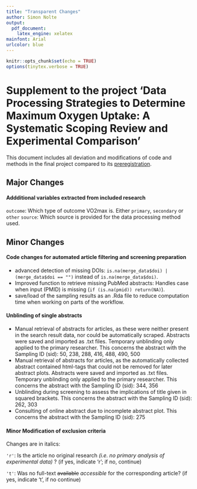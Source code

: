 ```yaml
---
title: "Transparent Changes"
author: Simon Nolte
output: 
  pdf_document: 
    latex_engine: xelatex
mainfont: Arial
urlcolor: blue
---
```


```r
knitr::opts_chunk$set(echo = TRUE)
options(tinytex.verbose = TRUE)
```

# Supplement to the project 'Data Processing Strategies to Determine Maximum Oxygen Uptake: A Systematic Scoping Review and Experimental Comparison'

This document includes all deviation and modifications of code and methods in the final project compared to its [preregistration](https://osf.io/3am4s).

## Major Changes

#### Addditional variables extracted from included research

`outcome`: Which type of outcome VO2max is. Either `primary`, `secondary` or `other`
`source`: Which source is provided for the data processing method used. 

## Minor Changes

#### Code changes for automated article filtering and screening preparation

* advanced detection of missing DOIs: `is.na(merge_data$doi) | (merge_data$doi == "")` instead of `is.na(merge_data$doi)`.
* Improved function to retrieve missing PubMed abstracts: Handles case when input (PMID) is missing (`if (is.na(pmid)) return(NA)`).
* save/load of the sampling results as an .Rda file to reduce computation time when working on parts of the workflow.

#### Unblinding of single abstracts

* Manual retrieval of abstracts for articles, as these were neither present in the search result data, nor could be automatically scraped. Abstracts were saved and imported as .txt files. Temporary unblinding only applied to the primary researcher. This concerns the abstract with the Sampling ID (sid): 50, 238, 288, 416, 488, 490, 500
* Manual retrieval of abstracts for articles, as the automatically collected abstract contained html-tags that could not be removed for later abstract plots. Abstracts were saved and imported as .txt files. Temporary unblinding only applied to the primary researcher. This concerns the abstract with the Sampling ID (sid): 344, 356
* Unblinding during screening to assess the implications of title given in squared brackets. This concerns the abstract with the Sampling ID (sid): 262, 303
* Consulting of online abstract due to incomplete abstract plot. This concerns the abstract with the Sampling ID (sid): 275

#### Minor Modification of exclusion criteria 

Changes are in italics:

`'r'`: Is the article no original research *(i.e. no primary analysis of experimental data)* ? (if yes, indicate 'r'; if no, continue)

`'t'`: Was no full-text ~~available~~ *accessible* for the corresponding article? (if yes, indicate 't', if no continue)

